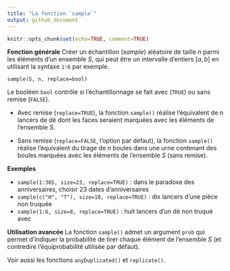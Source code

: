 ```yaml
---
title: "La fonction `sample`"
output: github_document
---
```


```r
knitr::opts_chunk$set(echo=TRUE, comment=TRUE)
```

**Fonction générale** Créer un échantillon (*sample*) aléatoire de taille $n$ parmi les éléments d'un ensemble $S$, qui peut être un intervalle d'entiers $[a, b]$ en utilisant la syntaxe `1:6` par exemple.

    sample(S, n, replace=bool)

Le booléen `bool` contrôle si l'échantillonnage se fait avec (`TRUE`) ou sans remise (`FALSE`).

* Avec remise (`replace=TRUE`), la fonction `sample()` réalise l'équivalent de $n$ lancers de dé dont les faces seraient marquées avec les éléments de l'ensemble $S$.

* Sans remise (`replace=FALSE`, l'option par défaut), la fonction `sample()` réalise l'équivalent du tirage de $n$ boules dans une urne contenant des boules marquées avec les éléments de l'ensemble $S$ (sans remise).

**Exemples**

* `sample(1:365, size=23, replace=TRUE)` : dans le paradoxe des anniversaires, choisir 23 dates d'anniversaires
* `sample(c("H", "T"), size=10, replace=TRUE)` : dix lancers d'une pièce non truquée
* `sample(1:6, size=8, replace=TRUE)` : huit lancers d'un dé non truqué avec 

**Utilisation avancée** La fonction `sample()` admet un argument `prob` qui permet d'indiquer la probabilité de tirer chaque élément de l'ensemble $S$ (et contredire l'équiprobabilité utilisée par défaut).

Voir aussi les fonctions `anyDuplicated()` et `replicate()`.
